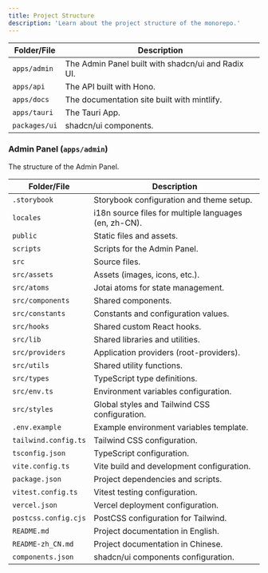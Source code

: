 ```yaml
---
title: Project Structure
description: 'Learn about the project structure of the monorepo.'
---
```




| Folder/File | Description |
| --- | --- |
| `apps/admin` | The Admin Panel built with shadcn/ui and Radix UI. |
| `apps/api` | The API built with Hono. |
| `apps/docs` | The documentation site built with mintlify. |
| `apps/tauri` | The Tauri App. |
| `packages/ui` | shadcn/ui components. |

### Admin Panel (`apps/admin`)

The structure of the Admin Panel.

| Folder/File | Description |
| --- | --- |
| `.storybook` | Storybook configuration and theme setup. |
| `locales` | i18n source files for multiple languages (en, zh-CN). |
| `public` | Static files and assets. |
| `scripts` | Scripts for the Admin Panel. |
| `src` | Source files. |
| `src/assets` | Assets (images, icons, etc.). |
| `src/atoms` | Jotai atoms for state management. |
| `src/components` | Shared components. |
| `src/constants` | Constants and configuration values. |
| `src/hooks` | Shared custom React hooks. |
| `src/lib` | Shared libraries and utilities. |
| `src/providers` | Application providers (root-providers). |
| `src/utils` | Shared utility functions. |
| `src/types` | TypeScript type definitions. |
| `src/env.ts` | Environment variables configuration. |
| `src/styles` | Global styles and Tailwind CSS configuration. |
| `.env.example` | Example environment variables template. |
| `tailwind.config.ts` | Tailwind CSS configuration. |
| `tsconfig.json` | TypeScript configuration. |
| `vite.config.ts` | Vite build and development configuration. |
| `package.json` | Project dependencies and scripts. |
| `vitest.config.ts` | Vitest testing configuration. |
| `vercel.json` | Vercel deployment configuration. |
| `postcss.config.cjs` | PostCSS configuration for Tailwind. |
| `README.md` | Project documentation in English. |
| `README-zh_CN.md` | Project documentation in Chinese. |
| `components.json` | shadcn/ui components configuration. |
